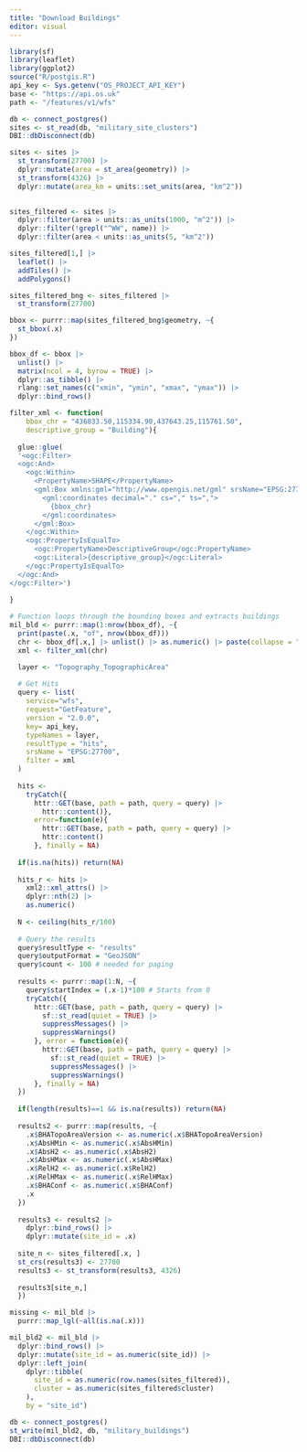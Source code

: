 ```yaml
---
title: "Download Buildings"
editor: visual
---
```


```r
library(sf)
library(leaflet)
library(ggplot2)
source("R/postgis.R")
api_key <- Sys.getenv("OS_PROJECT_API_KEY")
base <- "https://api.os.uk"
path <- "/features/v1/wfs"
```

```r
db <- connect_postgres()
sites <- st_read(db, "military_site_clusters")
DBI::dbDisconnect(db)
```

```r
sites <- sites |>
  st_transform(27700) |>
  dplyr::mutate(area = st_area(geometry)) |>
  st_transform(4326) |>
  dplyr::mutate(area_km = units::set_units(area, "km^2"))
  
```

```r
sites_filtered <- sites |>
  dplyr::filter(area > units::as_units(1000, "m^2")) |>
  dplyr::filter(!grepl("^WW", name)) |>
  dplyr::filter(area < units::as_units(5, "km^2"))

```

```r
sites_filtered[1,] |>
  leaflet() |>
  addTiles() |>
  addPolygons()

```

```r
sites_filtered_bng <- sites_filtered |>
  st_transform(27700) 

bbox <- purrr::map(sites_filtered_bng$geometry, ~{
  st_bbox(.x)
})

bbox_df <- bbox |>
  unlist() |>
  matrix(ncol = 4, byrow = TRUE) |>
  dplyr::as_tibble() |>
  rlang::set_names(c("xmin", "ymin", "xmax", "ymax")) |>
  dplyr::bind_rows()

```

```r
filter_xml <- function(
    bbox_chr = "436833.50,115334.90,437643.25,115761.50",
    descriptive_group = "Building"){
  
  glue::glue(
  '<ogc:Filter>
  <ogc:And>
    <ogc:Within>
      <PropertyName>SHAPE</PropertyName>
      <gml:Box xmlns:gml="http://www.opengis.net/gml" srsName="EPSG:27700">
        <gml:coordinates decimal="." cs="," ts=",">
          {bbox_chr}
        </gml:coordinates>
      </gml:Box>
    </ogc:Within>
    <ogc:PropertyIsEqualTo>
      <ogc:PropertyName>DescriptiveGroup</ogc:PropertyName>
      <ogc:Literal>{descriptive_group}</ogc:Literal>
    </ogc:PropertyIsEqualTo>
  </ogc:And>
</ogc:Filter>')
  
}

# Function loops through the bounding boxes and extracts buildings
mil_bld <- purrr::map(1:nrow(bbox_df), ~{
  print(paste(.x, "of", nrow(bbox_df)))
  chr <- bbox_df[.x,] |> unlist() |> as.numeric() |> paste(collapse = ",")
  xml <- filter_xml(chr)

  layer <- "Topography_TopographicArea"
  
  # Get Hits
  query <- list(
    service="wfs",
    request="GetFeature",
    version = "2.0.0",
    key= api_key,
    typeNames = layer,
    resultType = "hits",
    srsName = "EPSG:27700",
    filter = xml
  )
  
  hits <- 
    tryCatch({
      httr::GET(base, path = path, query = query) |>
        httr::content()}, 
      error=function(e){
        httr::GET(base, path = path, query = query) |>
        httr::content()
      }, finally = NA)
  
  if(is.na(hits)) return(NA)
    
  hits_r <- hits |>  
    xml2::xml_attrs() |> 
    dplyr::nth(2) |> 
    as.numeric()
    
  N <- ceiling(hits_r/100)
    
  # Query the results
  query$resultType <- "results"
  query$outputFormat = "GeoJSON"
  query$count <- 100 # needed for paging
  
  results <- purrr::map(1:N, ~{
    query$startIndex = (.x-1)*100 # Starts from 0
    tryCatch({
      httr::GET(base, path = path, query = query) |>
        sf::st_read(quiet = TRUE) |> 
        suppressMessages() |> 
        suppressWarnings()
      }, error = function(e){
        httr::GET(base, path = path, query = query) |> 
          sf::st_read(quiet = TRUE) |> 
          suppressMessages() |> 
          suppressWarnings()
      }, finally = NA)
  })
  
  if(length(results)==1 && is.na(results)) return(NA)
  
  results2 <- purrr::map(results, ~{
    .x$BHATopoAreaVersion <- as.numeric(.x$BHATopoAreaVersion)
    .x$AbsHMin <- as.numeric(.x$AbsHMin) 
    .x$AbsH2 <- as.numeric(.x$AbsH2) 
    .x$AbsHMax <- as.numeric(.x$AbsHMax) 
    .x$RelH2 <- as.numeric(.x$RelH2)
    .x$RelHMax <- as.numeric(.x$RelHMax) 
    .x$BHAConf <- as.numeric(.x$BHAConf)
    .x
  })
  
  results3 <- results2 |> 
    dplyr::bind_rows() |>
    dplyr::mutate(site_id = .x)
  
  site_n <- sites_filtered[.x, ]
  st_crs(results3) <- 27700
  results3 <- st_transform(results3, 4326)
  
  results3[site_n,]
  })


```

```r
missing <- mil_bld |> 
  purrr::map_lgl(~all(is.na(.x))) 

```

```r
mil_bld2 <- mil_bld |>
  dplyr::bind_rows() |>
  dplyr::mutate(site_id = as.numeric(site_id)) |>
  dplyr::left_join(
    dplyr::tibble(
      site_id = as.numeric(row.names(sites_filtered)), 
      cluster = as.numeric(sites_filtered$cluster)
    ),
    by = "site_id")
```

```r
db <- connect_postgres()
st_write(mil_bld2, db, "military_buildings")
DBI::dbDisconnect(db)

```



